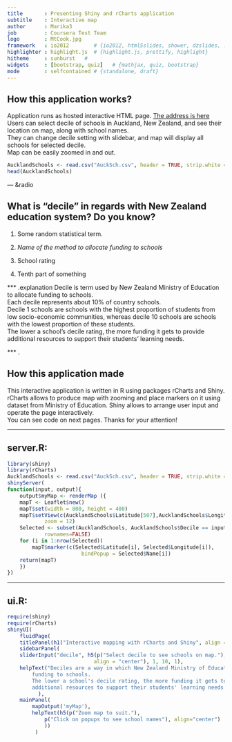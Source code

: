 ```yaml
---
title       : Presenting Shiny and rCharts application
subtitle    : Interactive map 
author      : Marika3
job         : Coursera Test Team
logo        : MtCook.jpg
framework   : io2012        # {io2012, html5slides, shower, dzslides, ...}
highlighter : highlight.js  # {highlight.js, prettify, highlight}
hitheme     : sunburst   # 
widgets     : [bootstrap, quiz]   # {mathjax, quiz, bootstrap}
mode        : selfcontained # {standalone, draft}
---
```


## How this application works?

Application runs as hosted interactive HTML page. [The address is here](https://marika3.shinyapps.io/ShinyTest/)  
Users can select decile of schools in Auckland, New Zealand, and see their location on map, along with school names.  
They can change decile setting with slidebar, and map will display all schools for selected decile.  
Map can be easily zoomed in and out.

```r
AucklandSchools <- read.csv("AuckSch.csv", header = TRUE, strip.white = TRUE)
head(AucklandSchools)
```

--- &radio

## What is "decile" in regards with New Zealand education system? Do you know?  

1. Some random statistical term.

2. _Name of the method to allocate funding to schools_ 

3. School rating 

4. Tenth part of something

*** .explanation
Decile is term used by New Zealand Ministry of Education to allocate funding to schools.  
Each decile represents about 10% of country schools.  
Decile 1 schools are schools with the highest proportion of students from low socio-economic communities, whereas decile 10 schools are schools with the lowest proportion of these students.  
The lower a school's decile rating, the more funding it gets to provide additional resources to support their students' learning needs.

*** .

## How this application made  
This interactive application is written in R using packages rCharts and Shiny.  
rCharts allows to produce map with zooming and place markers on it using dataset from Ministry of Education. Shiny allows to arrange user input and operate the page interactively.  
You can see code on next pages. Thanks for your attention!  

---

## server.R:

```r
library(shiny)
library(rCharts)
AucklandSchools <- read.csv("AuckSch.csv", header = TRUE, strip.white = TRUE)
shinyServer(
function(input, output){
    output$myMap <- renderMap ({
    mapT <- Leaflet$new()
    mapT$set(width = 800, height = 400)
    mapT$setView(c(AucklandSchools$Latitude[507],AucklandSchools$Longitude[507]), 
            zoom = 12)
    Selected <- subset(AucklandSchools, AucklandSchools$Decile == input$decile, 
            rownames=FALSE)
    for (i in 1:nrow(Selected))
        mapT$marker(c(Selected$Latitude[i], Selected$Longitude[i]), 
                        bindPopup = Selected$Name[i])
    return(mapT)
    })
})
```

---

## ui.R:

```r
require(shiny)
require(rCharts)
shinyUI(
    fluidPage(
    titlePanel(h1("Interactive mapping with rCharts and Shiny", align = "center")),
    sidebarPanel(
    sliderInput("decile", h5(p("Select decile to see schools on map."), 
                            align = "center"), 1, 10, 1),
    helpText("Deciles are a way in which New Zealand Ministry of Education allocates 
        funding to schools.
        The lower a school's decile rating, the more funding it gets to provide 
        additional resources to support their students' learning needs." )
          ),
    mainPanel(
        mapOutput('myMap'),
        helpText(h5(p("Zoom map to suit."),
            p("Click on popups to see school names"), align="center")
            ))
         )
```
